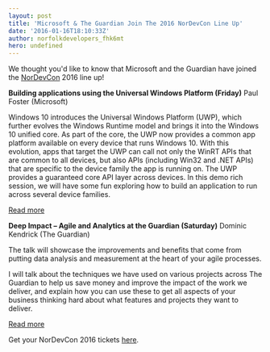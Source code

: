 ```yaml
---
layout: post
title: 'Microsoft & The Guardian Join The 2016 NorDevCon Line Up'
date: '2016-01-16T18:10:33Z'
author: norfolkdevelopers_fhk6mt
hero: undefined
---
```




We thought you'd like to know that Microsoft and the Guardian have joined the [NorDevCon](http://nordevcon.com/) 2016 line up!



**Building applications using the Universal Windows Platform (Friday)** Paul Foster (Microsoft)



Windows 10 introduces the Universal Windows Platform (UWP), which further evolves the Windows Runtime model and brings it into the Windows 10 unified core. As part of the core, the UWP now provides a common app platform available on every device that runs Windows 10. With this evolution, apps that target the UWP can call not only the WinRT APIs that are common to all devices, but also APIs (including Win32 and .NET APIs) that are specific to the device family the app is running on. The UWP provides a guaranteed core API layer across devices. In this demo rich session, we will have some fun exploring how to build an application to run across several device families.



[Read more](http://www.nordevcon.com/sessions/#paulfoster)



**Deep Impact – Agile and Analytics at the Guardian (Saturday)** Dominic Kendrick (The Guardian)



The talk will showcase the improvements and benefits that come from putting data analysis and measurement at the heart of your agile processes.



I will talk about the techniques we have used on various projects across The Guardian to help us save money and improve the impact of the work we deliver, and explain how you can use these to get all aspects of your business thinking hard about what features and projects they want to deliver.



[Read more](http://www.nordevcon.com/sessions/#dominickendrick)



Get your NorDevCon 2016 tickets [here](http://nordevcon2016.eventbrite.co.uk/).